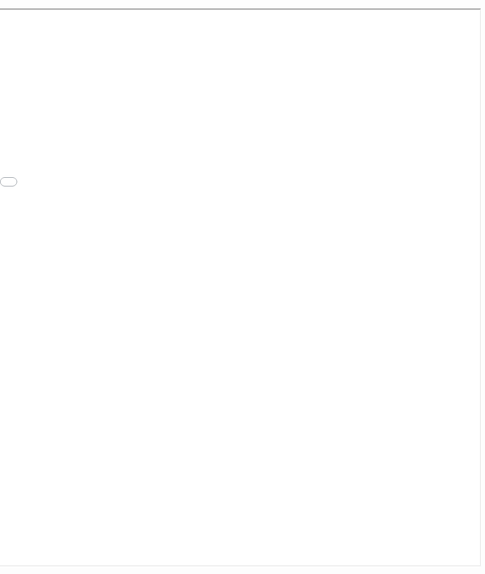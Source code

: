 <div style= "float:right;position: relative; top: 50px; right: -220px">
<iframe src="projects/Bike_Sharing.html" width="1300" height="1100"></iframe>
</div>
